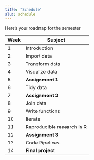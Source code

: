 ```yaml
---
title: "Schedule"
slug: schedule
---
```


Here's your roadmap for the semester!

| Week | Subject                    |
|------|----------------------------|
| 1    | Introduction               |
| 2    | Import data                |
| 3    | Transform data             |
| 4    | Visualize data             |
| 5    | **Assignment 1**           |
| 6    | Tidy data                  |
| 7    | **Assignment 2**           |
| 8    | Join data                  |
| 9    | Write functions            |
| 10   | Iterate                    |
| 11   | Reproducible research in R |
| 12   | **Assignment 3**           |
| 13   | Code Pipelines             |
| 14   | **Final project**          |
